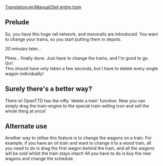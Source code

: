 [[Translation:en/Manual/Sell entire train]]
== Prelude ==

So, you have this huge rail network, and monorails are introduced. You want to change your trains, so you start putting them in depots.

''30 minutes later...''

Phew... finally done.  Just have to change the trains, and I'm good to go.<br />
Grr!<br />
This should have only taken a few seconds, but I have to delete every single wagon individually!

== Surely there's a better way? ==
There is!  OpenTTD has the nifty 'delete a train' function.  Now you can simply drag the train-engine to the special train-selling icon and sell the whole thing at once!

== Alternate use ==
Another way to utilise this feature is to change the wagons on a train.  For example, if you have an oil train and want to change it to a wood train, all you need to do is drag the first wagon behind the train, and all the wagons will be sold whilst the train stays intact!  All you have to do is buy the new wagons and change the schedule.